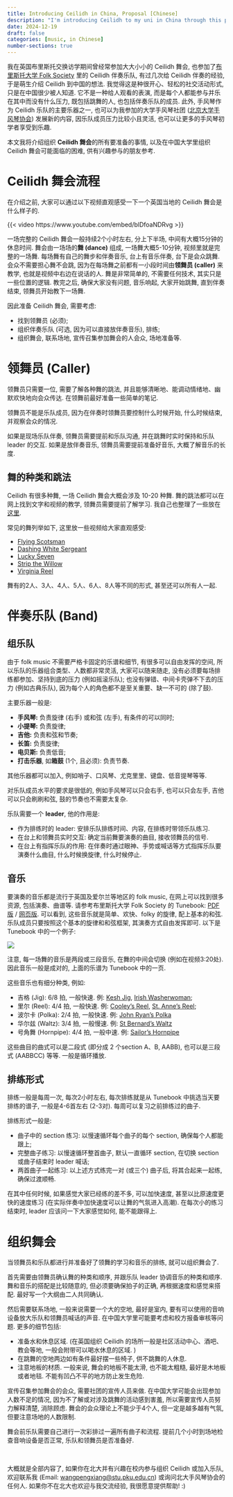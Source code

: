 ```yaml
---
title: Introducing Ceilidh in China, Proposal [Chinese]
description: "I'm introducing Ceilidh to my uni in China through this post in Chinese, after coming back from UK where I enjoyed taking part in Ceilidh events and performed in a Ceilidh band."
date: 2024-12-19
draft: false
categories: [music, in Chinese]
number-sections: true
---
```


我在英国布里斯托交换访学期间曾经常参加大大小小的 Ceilidh 舞会, 也参加了[布里斯托大学 Folk Society](https://bristolfolksoc.com) 里的 Ceilidh 伴奏乐队, 有过几次给 Ceilidh 伴奏的经验, 于是萌生介绍 Ceilidh 到中国的想法. 我觉得这是种很开心、轻松的社交活动形式, 只是在中国很少被人知道. 它不是一种给人观看的表演, 而是每个人都能参与并乐在其中而没有什么压力, 既包括跳舞的人, 也包括伴奏乐队的成员. 此外, 手风琴作为 Ceilidh 乐队的主要乐器之一, 也可以为我参加的大学手风琴社团 ([北京大学手风琴协会](https://space.bilibili.com/627462688/)) 发展新的内容, 因乐队成员压力比较小且灵活, 也可以让更多的手风琴初学者享受到乐趣. 

本文我将介绍组织 **Ceilidh 舞会**的所有要准备的事情, 以及在中国大学里组织 Ceilidh 舞会可能面临的困难, 供有兴趣参与的朋友参考. 

# Ceilidh 舞会流程

在介绍之前, 大家可以通过以下视频直观感受一下一个英国当地的 Ceilidh 舞会是什么样子的.

{{< video https://www.youtube.com/embed/blDfoaNDRvg >}}

一场完整的 Ceilidh 舞会一般持续2个小时左右, 分上下半场, 中间有大概15分钟的休息时间. 舞会由一场场的**舞 (dance)** 组成, 一场舞大概5-10分钟, 视频里就是完整的一场舞. 每场舞有自己的舞步和伴奏音乐, 台上有音乐伴奏, 台下是会众跳舞. 会众不需要担心舞不会跳, 因为在每场舞之前都有一小段时间由**领舞员 (caller)** 来教学, 也就是视频中右边在说话的人. 舞是非常简单的, 不需要任何技术, 其实只是一些位置的逻辑. 教完之后, 确保大家没有问题, 音乐响起, 大家开始跳舞, 直到伴奏结束, 领舞员开始教下一场舞. 

因此准备 Ceilidh 舞会, 需要考虑: 

- 找到领舞员 (必须);
- 组织伴奏乐队 (可选, 因为可以直接放伴奏音乐), 排练; 
- 组织舞会, 联系场地, 宣传召集参加舞会的人会众, 场地准备等.

# 领舞员 (Caller)

领舞员只需要一位, 需要了解各种舞的跳法, 并且能够清晰地、能调动情绪地、幽默欢快地向会众传达. 在领舞前最好准备一些简单的笔记. 

领舞员不能是乐队成员, 因为在伴奏时领舞员要控制什么时候开始, 什么时候结束, 并观察会众的情况. 

如果是现场乐队伴奏, 领舞员需要提前和乐队沟通, 并在跳舞时实时保持和乐队 leader 的交互. 如果是放伴奏音乐, 领舞员需要提前准备好音乐, 大概了解音乐的长度. 

## 舞的种类和跳法

Ceilidh 有很多种舞, 一场 Ceilidh 舞会大概会涉及 10-20 种舞. 舞的跳法都可以在网上找到文字和视频的教学, 领舞员需要提前了解学习. 我自己也整理了一些放在[这里](Ceilidh-dances-calling.qmd). 

常见的舞列举如下, 这里放一些视频给大家直观感受: 

- [Flying Scotsman](https://www.youtube.com/watch?v=jyVX0F95M5w)
- [Dashing White Sergeant](https://www.youtube.com/watch?v=1IS2fT0o_vs)
- [Lucky Seven](https://www.youtube.com/watch?v=E7VHA_prLok)
- [Strip the Willow](https://www.youtube.com/watch?v=B2C3UnanPQ0)
- [Virginia Reel](https://www.youtube.com/watch?v=gnLEnf-6S_U)

舞有的2人、3人、4人、5人、6人、8人等不同的形式, 甚至还可以所有人一起. 




# 伴奏乐队 (Band)

## 组乐队

由于 folk music 不需要严格卡固定的乐谱和细节, 有很多可以自由发挥的空间, 所以乐队的乐器组合类型、人数都非常灵活, 大家可以随来随走, 没有必须要每场排练都参加、坚持到底的压力 (例如摇滚乐队); 也没有弹错、中间卡壳弹不下去的压力 (例如古典乐队), 因为每个人的角色都不是至关重要、缺一不可的 (除了鼓). 

主要乐器一般是:

- **手风琴:** 负责旋律 (右手) 或和弦 (左手), 有条件的可以同时;
- **小提琴:** 负责旋律;
- **吉他:** 负责和弦和节奏;
- **长笛:** 负责旋律;
- **电贝斯:** 负责低音; 
- **打击乐器**, 如**箱鼓** (1个, 且必须): 负责节奏.

其他乐器都可以加入, 例如哨子、口风琴、尤克里里、键盘、低音提琴等等.

对乐队成员水平的要求是很低的, 例如手风琴可以只会右手, 也可以只会左手, 吉他可以只会刷刷和弦, 鼓的节奏也不需要太复杂. 

乐队需要一个 **leader**, 他的作用是:

- 作为排练时的 leader: 安排乐队排练时间、内容, 在排练时带领乐队练习. 
- 在台上和领舞员实时交互: 确定当前舞要演奏的曲目, 接收领舞员的信号.
- 在台上有指挥乐队的作用: 在伴奏时通过眼神、手势或喊话等方式指挥乐队要演奏什么曲目, 什么时候换旋律, 什么时候停止.



## 音乐

要演奏的音乐都是流行于英国及爱尔兰等地区的 folk music, 在网上可以找到很多资源, 包括演奏、曲谱等. 请参考布里斯托大学 Folk Society 的 Tunebook:  [PDF 版](https://bristolfolksoc.com/wp-content/uploads/2021/08/BUFS-Band-Tunebook-2020-21-v2.pdf) / [网页版](https://bristolfolksoc.github.io/tunes.html). 可以看到, 这些音乐就是简单、欢快、folky 的旋律, 配上基本的和弦. 乐队成员只要按照这个基本的旋律和和弦框架, 其演奏方式自由发挥即可. 以下是 Tunebook 中的一个例子:

![](assets/Ceilidh-tunes-example.png)


注意, 每一场舞的音乐是两段或三段音乐, 在舞的中间会切换 (例如在视频3:20处). 因此音乐一般是成对的, 上面的乐谱为 Tunebook 中的一页.

这些音乐也有细分种类, 例如:

- 吉格 (Jig): 6/8 拍, 一般快速. 例: [Kesh Jig](https://www.youtube.com/watch?v=aV90v6pyK18), [Irish Washerwoman](https://www.youtube.com/watch?v=KuMDjNQrdjY);
- 里尔 (Reel): 4/4 拍, 一般快速. 例: [Cooley's Reel](https://www.youtube.com/watch?v=ROJw69fWCXw), [St. Anne's Reel](https://www.youtube.com/watch?v=RbQv0-ZxA3E);
- 波尔卡 (Polka): 2/4 拍, 一般快速. 例: [John Ryan's Polka](https://www.youtube.com/watch?v=FiCm5ewRgI4)
- 华尔兹 (Waltz): 3/4 拍, 一般慢速. 例: [St Bernard's Waltz](https://www.youtube.com/watch?v=AaFfACr9pio)
- 号角舞 (Hornpipe): 4/4 拍, 一般中速. 例: [Sailor's Hornpipe](https://www.youtube.com/watch?v=seaR6OoEgAI)

这些曲目的曲式可以是二段式 (即分成 2 个section A、B, AABB), 也可以是三段式 (AABBCC) 等等. 一般是循环播放.


## 排练形式

排练一般是每周一次, 每次2小时左右, 每次排练就是从 Tunebook 中挑选当天要排练的谱子, 一般是4-6首左右 (2-3对). 每周可以复习之前排练过的曲子. 

排练形式一般是:

- 曲子中的 section 练习: 以慢速循环每个曲子的每个 section, 确保每个人都能跟上;
- 完整曲子练习: 以慢速循环整首曲子, 默认一直循环 section, 在切换 section 或曲子结束时 leader 喊话; 
- 两首曲子一起练习: 以上述方式练完一对 (或三个) 曲子后, 将其合起来一起练, 确保过渡顺畅.

在其中任何时候, 如果感觉大家已经练的差不多, 可以加快速度, 甚至以比原速度更快的速度练习 (在实际伴奏中加快速度可以让舞的气氛进入高潮). 在每次小的练习结束时, leader 应该问一下大家感觉如何, 能不能跟得上. 


# 组织舞会

当领舞员和乐队都进行并准备好了领舞的学习和音乐的排练, 就可以组织舞会了.

首先需要由领舞员确认舞的种类和顺序, 并跟乐队 leader 协调音乐的种类和顺序. 舞和音乐的搭配是比较随意的, 但必须要确保拍子的正确, 再根据速度和感觉来搭配. 最好写一个大纲由二人共同确认.

然后需要联系场地, 一般来说需要一个大的空地, 最好是室内, 要有可以使用的音响设备放大乐队和领舞员喊话的声音. 在中国大学里可能要考虑和校方报备审核等问题. 更多的细节包括:

- 准备水和休息区域. (在英国组织 Ceilidh 的场所一般是社区活动中心、酒吧、教会等地, 一般会附带可以喝水休息的区域. )
- 在跳舞的空地两边如有条件最好摆一些椅子, 供不跳舞的人休息.
- 注意地板的材质. 一般来说, 舞会的地板不能太滑, 也不能太粗糙, 最好是木地板或者地毯. 不能有凹凸不平的地方防止发生危险. 

宣传召集参加舞会的会众, 需要社团的宣传人员来做. 在中国大学可能会出现参加人数不足的情况, 因为不了解或对涉及跳舞的活动感到害羞, 所以需要宣传人员努力解释清楚, 消除顾虑. 舞会的会众理论上不能少于4个人, 但一定是越多越有气氛, 但要注意场地的人数限制. 

舞会前乐队需要自己进行一次彩排过一遍所有曲子和流程. 提前几个小时到场地检查音响设备是否正常, 乐队和领舞员是否准备好. 


<br>

大概就是全部内容了, 如果你在北大并有兴趣在校内参与组织 Ceilidh 或加入乐队, 欢迎联系我 (Email: <wangpengxiang@stu.pku.edu.cn>) 或询问北大手风琴协会的任何人. 如果你不在北大也欢迎与我交流经验, 我很愿意提供帮助! :)